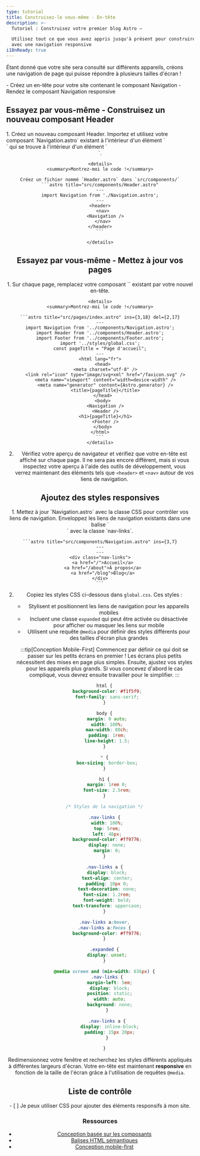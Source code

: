 ```yaml
---
type: tutorial
title: Construisez-le vous-même - En-tête
description: >-
  Tutoriel : Construisez votre premier blog Astro —

  Utilisez tout ce que vous avez appris jusqu'à présent pour construire un en-tête 
  avec une navigation responsive
i18nReady: true
---
```



Étant donné que votre site sera consulté sur différents appareils, créons une navigation de page qui puisse répondre à plusieurs tailles d'écran !

<PreCheck>
  - Créez un en-tête pour votre site contenant le composant Navigation
  - Rendez le composant Navigation responsive
</PreCheck>


<Box icon="puzzle-piece">

## Essayez par vous-même - Construisez un nouveau composant Header

<Steps>
1. Créez un nouveau composant Header. Importez et utilisez votre composant `Navigation.astro` existant à l'intérieur d'un élément `<nav>` qui se trouve à l'intérieur d'un élément `<header>`.

    <details>
    <summary>Montrez-moi le code !</summary>

    Créez un fichier nommé `Header.astro` dans `src/components/`
    ```astro title="src/components/Header.astro"
    ---
    import Navigation from './Navigation.astro';
    ---
    <header>
      <nav>
        <Navigation />
      </nav>
    </header>
    ```

    </details>
</Steps>

</Box>




<Box icon="check-list">

## Essayez par vous-même - Mettez à jour vos pages

<Steps>
1. Sur chaque page, remplacez votre composant `<Navigation/>` existant par votre nouvel en-tête.

    <details>
    <summary>Montrez-moi le code !</summary>

    ```astro title="src/pages/index.astro" ins={3,18} del={2,17}
    ---
    import Navigation from '../components/Navigation.astro';
    import Header from '../components/Header.astro';
    import Footer from '../components/Footer.astro';
    import '../styles/global.css';
    const pageTitle = "Page d'accueil";
    ---
    <html lang="fr">
      <head>
        <meta charset="utf-8" />
        <link rel="icon" type="image/svg+xml" href="/favicon.svg" />
        <meta name="viewport" content="width=device-width" />
        <meta name="generator" content={Astro.generator} />
        <title>{pageTitle}</title>
      </head>
      <body>
        <Navigation />
        <Header />
        <h1>{pageTitle}</h1>
        <Footer />
      </body>
    </html>
    ```
    </details>

2. Vérifiez votre aperçu de navigateur et vérifiez que votre en-tête est affiché sur chaque page. Il ne sera pas encore différent, mais si vous inspectez votre aperçu à l'aide des outils de développement, vous verrez maintenant des éléments tels que `<header>` et `<nav>` autour de vos liens de navigation.
</Steps>
</Box>

## Ajoutez des styles responsives

<Steps>
1. Mettez à jour `Navigation.astro` avec la classe CSS pour contrôler vos liens de navigation. Enveloppez les liens de navigation existants dans une balise `<div>` avec la classe `nav-links`.

    ```astro title="src/components/Navigation.astro" ins={3,7}
    ---
    ---
    <div class="nav-links">
      <a href="/">Accueil</a>
      <a href="/about">À propos</a>
      <a href="/blog">Blog</a>
    </div>
    ```

2. Copiez les styles CSS ci-dessous dans `global.css`. Ces styles :

    - Stylisent et positionnent les liens de navigation pour les appareils mobiles
    - Incluent une classe `expanded` qui peut être activée ou désactivée pour afficher ou masquer les liens sur mobile
    - Utilisent une requête `@media` pour définir des styles différents pour des tailles d'écran plus grandes

    :::tip[Conception Mobile-First]
    Commencez par définir ce qui doit se passer sur les petits écrans en premier ! Les écrans plus petits nécessitent des mises en page plus simples. Ensuite, ajustez vos styles pour les appareils plus grands. Si vous concevez d'abord le cas compliqué, vous devrez ensuite travailler pour le simplifier.
    :::

    ```css title="src/styles/global.css" ins={23-100}
    html {
      background-color: #f1f5f9;
      font-family: sans-serif;
    }

    body {
      margin: 0 auto;
      width: 100%;
      max-width: 80ch;
      padding: 1rem;
      line-height: 1.5;
    }

    * {
      box-sizing: border-box;
    }

    h1 {
      margin: 1rem 0;
      font-size: 2.5rem;
    }

    /* Styles de la navigation */

    .nav-links {
      width: 100%;
      top: 5rem;
      left: 48px;
      background-color: #ff9776;
      display: none;
      margin: 0;
    }

    .nav-links a {
      display: block;
      text-align: center;
      padding: 10px 0;
      text-decoration: none;
      font-size: 1.2rem;
      font-weight: bold;
      text-transform: uppercase;
    }

    .nav-links a:hover,
    .nav-links a:focus {
      background-color: #ff9776;
    }

    .expanded {
      display: unset;
    }

    @media screen and (min-width: 636px) {
      .nav-links {
        margin-left: 5em;
        display: block;
        position: static;
        width: auto;
        background: none;
      }

      .nav-links a {
        display: inline-block;
        padding: 15px 20px;
      }

    }
    ```
</Steps>

Redimensionnez votre fenêtre et recherchez les styles différents appliqués à différentes largeurs d'écran. Votre en-tête est maintenant **responsive** en fonction de la taille de l'écran grâce à l'utilisation de requêtes `@media`.



<Box icon="check-list">

## Liste de contrôle

<Checklist>
- [ ] Je peux utiliser CSS pour ajouter des éléments responsifs à mon site.
</Checklist>
</Box>

### Ressources

- [Conception basée sur les composants](https://www.droptica.com/blog/component-based-design/)  <Badge class="neutral-badge" text="external" />
- [Balises HTML sémantiques](https://www.dofactory.com/html/semantics)  <Badge class="neutral-badge" text="external" />
- [Conception mobile-first](https://www.mobileapps.com/blog/mobile-first-design)  <Badge class="neutral-badge" text="external" />
